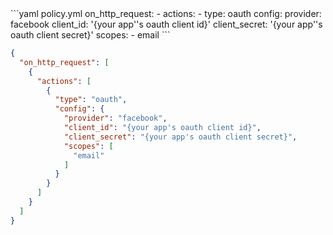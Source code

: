 <CodeGroup>
```yaml policy.yml
on_http_request:
  - actions:
      - type: oauth
        config:
          provider: facebook
          client_id: '{your app''s oauth client id}'
          client_secret: '{your app''s oauth client secret}'
          scopes:
            - email
```

```json policy.json
{
  "on_http_request": [
    {
      "actions": [
        {
          "type": "oauth",
          "config": {
            "provider": "facebook",
            "client_id": "{your app's oauth client id}",
            "client_secret": "{your app's oauth client secret}",
            "scopes": [
              "email"
            ]
          }
        }
      ]
    }
  ]
}
```
</CodeGroup>
